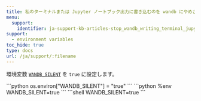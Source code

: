 ---
title: 私のターミナルまたは Jupyter ノートブック出力に書き込むのを wandb にやめさせるにはどうすればいいですか？
menu:
  support:
    identifier: ja-support-kb-articles-stop_wandb_writing_terminal_jupyter_notebook_output
support:
  - environment variables
toc_hide: true
type: docs
url: /ja/support/:filename
---
環境変数 [`WANDB_SILENT`](/ja/guides/models/track/environment-variables) を `true` に設定します。

<Tabs>
<Tab title="Python">
```python
os.environ["WANDB_SILENT"] = "true"
```
</Tab>
<Tab title="Tab">
```python
%env WANDB_SILENT=true
```
</Tab>
<Tab title="Tab">
```shell
WANDB_SILENT=true
```
</Tab>
</Tabs>